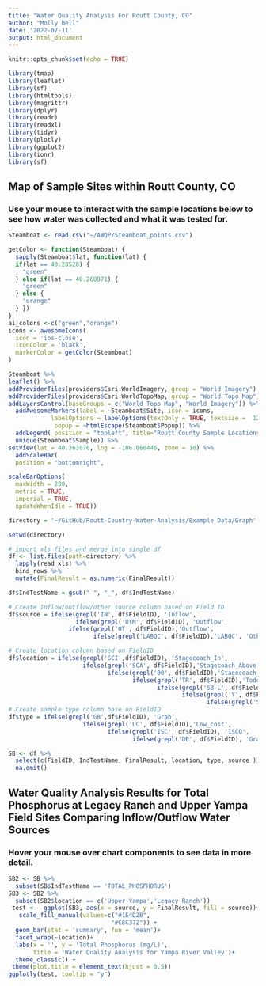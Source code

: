 ---
title: "Water Quality Analysis For Routt County, CO"
author: "Molly Bell"
date: '2022-07-11'
output: html_document
---

```{r setup, include=FALSE}
knitr::opts_chunk$set(echo = TRUE)
```

```{r, echo=FALSE, message=FALSE}
library(tmap)
library(leaflet)
library(sf)
library(htmltools)
library(magrittr)
library(dplyr)
library(readr)
library(readxl)
library(tidyr)
library(plotly)
library(ggplot2)
library(ionr)
library(sf)

```

## Map of Sample Sites within Routt County, CO
### Use your mouse to interact with the sample locations below to see how water was collected and what it was tested for.
```{r, echo=FALSE, message=FALSE}
Steamboat <- read.csv("~/AWQP/Steamboat_points.csv")

getColor <- function(Steamboat) {
  sapply(Steamboat$lat, function(lat) {
  if(lat == 40.28528) {
    "green"
  } else if(lat == 40.268871) {
    "green"
  } else {
    "orange"
  } })
}
ai_colors <-c("green","orange")
icons <- awesomeIcons(
  icon = 'ios-close',
  iconColor = 'black',
  markerColor = getColor(Steamboat)
)

Steamboat %>%
leaflet() %>%
addProviderTiles(providers$Esri.WorldImagery, group = "World Imagery") %>%
addProviderTiles(providers$Esri.WorldTopoMap, group = "World Topo Map") %>%
addLayersControl(baseGroups = c("World Topo Map", "World Imagery")) %>%
  addAwesomeMarkers(label = ~Steamboat$Site, icon = icons,
            labelOptions = labelOptions(textOnly = TRUE, textsize =  12),
             popup = ~htmlEscape(Steamboat$Popup)) %>%
  addLegend( position = "topleft", title="Routt County Sample Locations", colors = ai_colors, labels = 
  unique(Steamboat$Sample)) %>%
setView(lat = 40.363076, lng = -106.860446, zoom = 10) %>%
  addScaleBar(
  position = "bottomright",

scaleBarOptions(
  maxWidth = 200,
  metric = TRUE,
  imperial = TRUE,
  updateWhenIdle = TRUE)) 


```

```{r, echo=FALSE, message=FALSE}

directory = '~/GitHub/Routt-Country-Water-Analysis/Example Data/Graph'

setwd(directory)

# import xls files and merge into single df
df <- list.files(path=directory) %>% 
  lapply(read_xls) %>% 
  bind_rows %>%
  mutate(FinalResult = as.numeric(FinalResult))

df$IndTestName = gsub(" ", "_", df$IndTestName)

# Create Inflow/outflow/other source column based on Field ID
df$source = ifelse(grepl('IN', df$FieldID), 'Inflow', 
                   ifelse(grepl('UYM', df$FieldID), 'Outflow',
                 ifelse(grepl('OT', df$FieldID),'Outflow',
                        ifelse(grepl('LABQC', df$FieldID),'LABQC', 'Other'))))

# Create location column based on FieldID
df$location = ifelse(grepl('SCI',df$FieldID), 'Stagecoach_In',
                     ifelse(grepl('SCA', df$FieldID),'Stagecoach_Above',
                            ifelse(grepl('00', df$FieldID),'Stagecoach_Install',
                                   ifelse(grepl('TR', df$FieldID),'Todds_Ranch',
                                          ifelse(grepl('SB-L', df$FieldID),'Legacy_Ranch',
                                                 ifelse(grepl('Y', df$FieldID), 'Upper_Yampa',
                                                        ifelse(grepl('SCO', df$FieldID), 'Stagecoach_Out', NA)))))))
# Create sample type column base on FieldID
df$type = ifelse(grepl('GB',df$FieldID), 'Grab',
                     ifelse(grepl('LC', df$FieldID),'Low_cost', 
                            ifelse(grepl('ISC', df$FieldID), 'ISCO',
                                   ifelse(grepl('DB', df$FieldID), 'Grab', NA))))

SB <- df %>%
  select(c(FieldID, IndTestName, FinalResult, location, type, source )) %>%
  na.omit() 
```

## Water Quality Analysis Results for Total Phosphorus at Legacy Ranch and Upper Yampa Field Sites Comparing Inflow/Outflow Water Sources
### Hover your mouse over chart components to see data in more detail. 

```{r, echo = FALSE}
SB2 <- SB %>%
  subset(SB$IndTestName == 'TOTAL_PHOSPHORUS')  
SB3 <- SB2 %>%
  subset(SB2$location == c('Upper_Yampa','Legacy_Ranch'))
 test <-  ggplot(SB3, aes(x = source, y = FinalResult, fill = source))+
   scale_fill_manual(values=c("#1E4D2B",
                             "#C8C372")) +
  geom_bar(stat = 'summary', fun = 'mean')+
  facet_wrap(~location)+
  labs(x = '', y = 'Total Phosphorus (mg/L)',
       title = 'Water Quality Analysis for Yampa River Valley')+
  theme_classic() +
 theme(plot.title = element_text(hjust = 0.5))
ggplotly(test, tooltip = "y")
```


